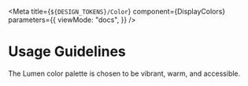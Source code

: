 
<Meta
  title={`${DESIGN_TOKENS}/Color`}
  component={DisplayColors}
  parameters={{
    viewMode: "docs",
  }}
/>


# Usage Guidelines

The Lumen color palette is chosen to be vibrant, warm, and accessible.

<Story name="General">
  <GeneralColors />
</Story>

<Story name="Text">
  <TextColors />
</Story>

<Story name="Badges">
  <BadgeColors />
</Story>

<Story name="Color Palettes">
  <DisplayColors />
</Story>
